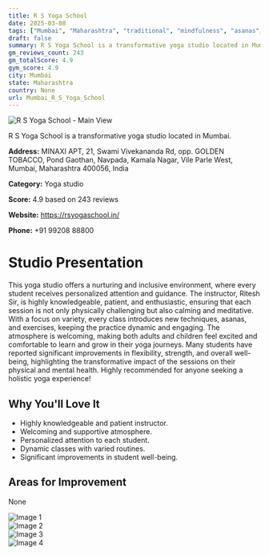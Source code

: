 ```yaml
---
title: R S Yoga School
date: 2025-03-08
tags: ["Mumbai", "Maharashtra", "traditional", "mindfulness", "asanas", "welcoming", "transformative", "Mumbai"]  
draft: false
summary: R S Yoga School is a transformative yoga studio located in Mumbai.
gm_reviews_count: 243
gm_totalScore: 4.9
gym_score: 4.9
city: Mumbai
state: Maharashtra
country: None
url: Mumbai_R_S_Yoga_School
---
```


<div className="aspect-[16/9] relative my-8">
  <img 
    src="https://lh5.googleusercontent.com/p/AF1QipOAb_G5_IRw8naQW9qRN-WrEkhu-YPn8IUYYrfo=w1920-h1080-k-no"
    alt="R S Yoga School - Main View"
    className="object-cover absolute inset-0 w-full h-full rounded-lg"
  />
</div>

R S Yoga School is a transformative yoga studio located in Mumbai.

**Address:** MINAXI APT, 21, Swami Vivekananda Rd, opp. GOLDEN TOBACCO, Pond Gaothan, Navpada, Kamala Nagar, Vile Parle West, Mumbai, Maharashtra 400056, India

**Category:** Yoga studio

**Score:** 4.9 based on 243 reviews

**Website:** https://rsyogaschool.in/

**Phone:** +91 99208 88800

# Studio Presentation

This yoga studio offers a nurturing and inclusive environment, where every student receives personalized attention and guidance. The instructor, Ritesh Sir, is highly knowledgeable, patient, and enthusiastic, ensuring that each session is not only physically challenging but also calming and meditative. With a focus on variety, every class introduces new techniques, asanas, and exercises, keeping the practice dynamic and engaging. The atmosphere is welcoming, making both adults and children feel excited and comfortable to learn and grow in their yoga journeys. Many students have reported significant improvements in flexibility, strength, and overall well-being, highlighting the transformative impact of the sessions on their physical and mental health. Highly recommended for anyone seeking a holistic yoga experience!

## Why You'll Love It

- Highly knowledgeable and patient instructor.
- Welcoming and supportive atmosphere.
- Personalized attention to each student.
- Dynamic classes with varied routines.
- Significant improvements in student well-being.

## Areas for Improvement

None

<div className="grid grid-cols-1 xl:grid-cols-2 gap-4 my-8">
<div className="aspect-[4/3] relative"><img src="https://lh3.googleusercontent.com/p/AF1QipPsv_kCYYegKHe_qxp7Fg3UoNwPNedxv-4kV5bW=w1920-h1080-k-no" alt="Image 1" className="object-cover absolute inset-0 w-full h-full rounded-lg" /></div>
<div className="aspect-[4/3] relative"><img src="https://lh5.googleusercontent.com/p/AF1QipNpSikKMgHVnRrmaTQc_cRqayNpa1-ewedlmmoB=w1920-h1080-k-no" alt="Image 2" className="object-cover absolute inset-0 w-full h-full rounded-lg" /></div>
<div className="aspect-[4/3] relative"><img src="https://lh5.googleusercontent.com/p/AF1QipO6lLkxQY16osu3wLGMZuN1NIkBcqrQNPbNgPi8=w1920-h1080-k-no" alt="Image 3" className="object-cover absolute inset-0 w-full h-full rounded-lg" /></div>
<div className="aspect-[4/3] relative"><img src="https://lh5.googleusercontent.com/p/AF1QipP5BMT3tM1fmHx-x_yN4w1hLbyyevfPNjtWu0zn=w1920-h1080-k-no" alt="Image 4" className="object-cover absolute inset-0 w-full h-full rounded-lg" /></div>
</div>